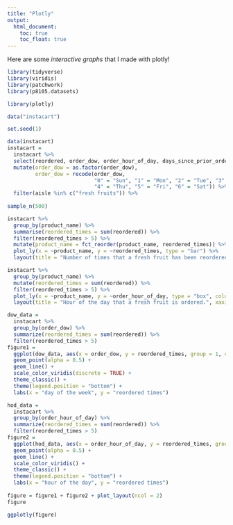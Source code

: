 ```yaml
---
title: "Plotly"
output: 
  html_document:
    toc: true
    toc_float: true
---
```

Here are some _interactive graphs_ that I made with plotly!

```r
library(tidyverse)
library(viridis)
library(patchwork)
library(p8105.datasets)

library(plotly)
```

```r
data("instacart")
```

```r
set.seed(1)

data(instacart)
instacart = 
  instacart %>% 
  select(reordered, order_dow, order_hour_of_day, days_since_prior_order, product_name, aisle) %>% 
  mutate(order_dow = as.factor(order_dow),
         order_dow = recode(order_dow, 
                            "0" = "Sun", "1" = "Mon", "2" = "Tue", "3" = "Wed", 
                            "4" = "Thu", "5" = "Fri", "6" = "Sat")) %>% 
  filter(aisle %in% c("fresh fruits")) %>% 
  
sample_n(500)
```

```r
instacart %>%
  group_by(product_name) %>% 
  summarise(reordered_times = sum(reordered)) %>% 
  filter(reordered_times > 5) %>% 
  mutate(product_name = fct_reorder(product_name, reordered_times)) %>% 
  plot_ly(x = ~product_name, y = ~reordered_times, type = "bar") %>% 
  layout(title = "Number of times that a fresh fruit has been reordered.", xaxis = list(title  = "product name"), yaxis = list(title = "reordered times"))

```

```r
instacart %>% 
  group_by(product_name) %>%
  mutate(reordered_times = sum(reordered)) %>% 
  filter(reordered_times > 5) %>%
  plot_ly(x = ~product_name, y = ~order_hour_of_day, type = "box", color = ~product_name, colors = "Set2") %>% 
  layout(title = "Hour of the day that a fresh fruit is ordered.", xaxis = list(title  = "product name"), yaxis = list(title = "hour of the day"))
```

```r
dow_data =
  instacart %>% 
  group_by(order_dow) %>% 
  summarize(reordered_times = sum(reordered)) %>% 
  filter(reordered_times > 5) 
figure1 = 
  ggplot(dow_data, aes(x = order_dow, y = reordered_times, group = 1, color = order_dow)) + 
  geom_point(alpha = 0.5) +
  geom_line() +
  scale_color_viridis(discrete = TRUE) +
  theme_classic() +
  theme(legend.position = "bottom") + 
  labs(x = "day of the week", y = "reordered times")

hod_data = 
  instacart %>% 
  group_by(order_hour_of_day) %>% 
  summarize(reordered_times = sum(reordered)) %>% 
  filter(reordered_times > 5) 
figure2 = 
  ggplot(hod_data, aes(x = order_hour_of_day, y = reordered_times, group = 1, color = order_hour_of_day)) + 
  geom_point(alpha = 0.5) +
  geom_line() + 
  scale_color_viridis() +
  theme_classic() +
  theme(legend.position = "bottom") +
  labs(x = "hour of the day", y = "reordered times")
  
figure = figure1 + figure2 + plot_layout(ncol = 2)
figure

ggplotly(figure)


```
